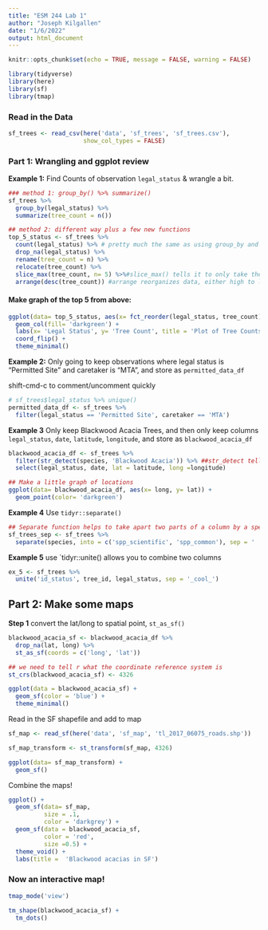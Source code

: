 ```yaml
---
title: "ESM 244 Lab 1"
author: "Joseph Kilgallen"
date: "1/6/2022"
output: html_document
---
```


```r
knitr::opts_chunk$set(echo = TRUE, message = FALSE, warning = FALSE)

library(tidyverse)
library(here)
library(sf)
library(tmap)
```

### Read in the Data
```r
sf_trees <- read_csv(here('data', 'sf_trees', 'sf_trees.csv'),
                     show_col_types = FALSE)
```

### Part 1: Wrangling and ggplot review

**Example 1:** Find Counts of observation `legal_status` & wrangle a bit.
```r
### method 1: group_by() %>% summarize()
sf_trees %>% 
  group_by(legal_status) %>% 
  summarize(tree_count = n())

## method 2: different way plus a few new functions
top_5_status <- sf_trees %>% 
  count(legal_status) %>% # pretty much the same as using group_by and summarize
  drop_na(legal_status) %>% 
  rename(tree_count = n) %>% 
  relocate(tree_count) %>% 
  slice_max(tree_count, n= 5) %>%#slice_max() tells it to only take the top variables by within column specified and how many you want to keep i.e. n= X
  arrange(desc(tree_count)) #arrange reorganizes data, either high to low or opposite, desc() specifies high to low

```

#### Make graph of the top 5 from above:
```r
ggplot(data= top_5_status, aes(x= fct_reorder(legal_status, tree_count), y= tree_count)) +
  geom_col(fill= 'darkgreen') +
  labs(x= 'Legal Status', y= 'Tree Count', title = 'Plot of Tree Counts by Legal Status') +
  coord_flip() +
  theme_minimal()
```

**Example 2:** Only going to keep observations where legal status is "Permitted Site" and caretaker is "MTA", and store as `permitted_data_df` 

shift-cmd-c to comment/uncomment quickly
```r
# sf_trees$legal_status %>% unique()
permitted_data_df <- sf_trees %>% 
  filter(legal_status == 'Permitted Site', caretaker == 'MTA')
```

**Example 3** Only keep Blackwood Acacia Trees, and then only keep columns `legal_status`, `date`, `latitude`, `longitude`, and store as `blackwood_acacia_df`
```r
blackwood_acacia_df <- sf_trees %>% 
  filter(str_detect(species, 'Blackwood Acacia')) %>% ##str_detect tells it to look into the column specified i.e. "species" and then find the observations that match the description i.e. "Blackwood Acacia"
  select(legal_status, date, lat = latitude, long =longitude)

## Make a little graph of locations
ggplot(data= blackwood_acacia_df, aes(x= long, y= lat)) +
  geom_point(color= 'darkgreen') 

```

**Example 4** Use `tidyr::separate()` 
```r
## Separate function helps to take apart two parts of a column by a specifying where you want to separate from, in this instance we use ' :: ' to tell it to break apart the scientific and common names by finding the ::
sf_trees_sep <- sf_trees %>% 
  separate(species, into = c('spp_scientific', 'spp_common'), sep = ' :: ')
```

**Example 5** use `tidyr::unite() allows you to combine two columns
```r
ex_5 <- sf_trees %>% 
  unite('id_status', tree_id, legal_status, sep = '_cool_')
```

## Part 2: Make some maps
**Step 1** convert the lat/long to spatial point, `st_as_sf()`
```r
blackwood_acacia_sf <- blackwood_acacia_df %>% 
  drop_na(lat, long) %>% 
  st_as_sf(coords = c('long', 'lat'))

## we need to tell r what the coordinate reference system is
st_crs(blackwood_acacia_sf) <- 4326

ggplot(data = blackwood_acacia_sf) +
  geom_sf(color = 'blue') +
  theme_minimal()
```

Read in the SF shapefile and add to map
```r
sf_map <- read_sf(here('data', 'sf_map', 'tl_2017_06075_roads.shp'))

sf_map_transform <- st_transform(sf_map, 4326)

ggplot(data= sf_map_transform) +
  geom_sf()
```

Combine the maps!
```r
ggplot() +
  geom_sf(data= sf_map,
          size = .1,
          color = 'darkgrey') +
  geom_sf(data = blackwood_acacia_sf,
          color = 'red',
          size =0.5) +
  theme_void() +
  labs(title =  'Blackwood acacias in SF')
```

### Now an interactive map!
```r
tmap_mode('view')

tm_shape(blackwood_acacia_sf) +
  tm_dots()
```

